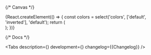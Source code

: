 

<Meta title='Components/Spinner' component={Spinner} id='Spinner' />

{/* Canvas */}

<Story name='Spinner'>
    {React.createElement(() => {
        const colors = select('colors', ['default', 'inverted'], 'default');
        return (
            <div
                style={{
                    backgroundColor:
                        colors === 'inverted'
                            ? 'var(--color-light-bg-primary-inverted)'
                            : 'transparent',
                    padding: '8px',
                    position: 'absolute',
                    top: 0,
                    left: 0,
                    right: 0,
                    bottom: 0,
                }}
            >
                <Spinner
                    size={select('size', ['xs', 's', 'm'], 's')}
                    visible={boolean('visible', true)}
                    colors={colors}
                />
            </div>
        );
    })}
</Story>

{/* Docs */}

<ComponentHeader
    name='Spinner'
    children='Используется для индикации выполнения команды пользователя.'
/>

<Tabs
    description={<Description />}
    development={<Development />}
    changelog={<Markdown>{Changelog}</Markdown>}
/>
